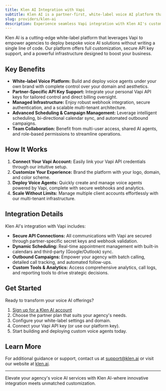 ```yaml
---
title: Klen AI Integration with Vapi
subtitle: Klen AI is a partner-first, white-label voice AI platform that transforms your agency's voice capabilities.
slug: providers/klen-ai
description: Experience seamless Vapi integration with Klen AI's customizable voice platform-fully branded, secure, and built for agencies.
---
```


Klen AI is a cutting-edge white-label platform that leverages Vapi to empower agencies to deploy bespoke voice AI solutions without writing a single line of code. Our platform offers full customization, secure API key support, and a powerful infrastructure designed to boost your business.

## Key Benefits

- **White-label Voice Platform:** Build and deploy voice agents under your own brand with complete control over your domain and aesthetics.
- **Partner-Specific API Key Support:** Integrate your personal Vapi API keys for tailored control and direct billing oversight.
- **Managed Infrastructure:** Enjoy robust webhook integration, secure authentication, and a scalable multi-tenant architecture.
- **Advanced Scheduling & Campaign Management:** Leverage intelligent scheduling, bi-directional calendar sync, and automated outbound campaigns.
- **Team Collaboration:** Benefit from multi-user access, shared AI agents, and role-based permissions to streamline operations.

## How It Works

1. **Connect Your Vapi Account:** Easily link your Vapi API credentials through our intuitive setup.
2. **Customize Your Experience:** Brand the platform with your logo, domain, and color scheme.
3. **Deploy Voice Agents:** Quickly create and manage voice agents powered by Vapi, complete with secure webhooks and analytics.
4. **Scale Without Limits:** Manage multiple client accounts effortlessly with our multi-tenant infrastructure.

## Integration Details

Klen AI's integration with Vapi includes:

- **Secure API Connections:** All communications with Vapi are secured through partner-specific secret keys and webhook validation.
- **Dynamic Scheduling:** Real-time appointment management with built-in calendars and third-party (Google/Outlook) sync.
- **Outbound Campaigns:** Empower your agency with batch calling, detailed call tracking, and automated follow-ups.
- **Custom Tools & Analytics:** Access comprehensive analytics, call logs, and reporting tools to drive strategic decisions.

## Get Started

Ready to transform your voice AI offerings?

1. [Sign up for a Klen AI account](https://app.klen.ai/signup)
2. Choose the partner plan that suits your agency's needs.
3. Configure your white-label settings and domain.
4. Connect your Vapi API key (or use our platform key).
5. Start building and deploying custom voice agents today.

## Learn More

For additional guidance or support, contact us at [support@klen.ai](mailto:support@klen.ai) or visit our website at [klen.ai](https://klen.ai).

---

Elevate your agency's voice AI services with Klen AI-where innovative integration meets unmatched customization.
